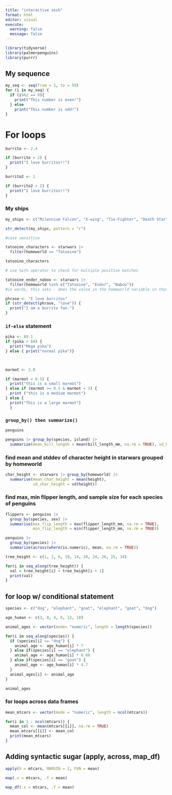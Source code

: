 ```yaml
---
title: "interactive sesh"
format: html
editor: visual
execute:
  warning: false
  message: false
---
```

```r
library(tidyverse)
library(palmerpenguins)
library(purrr)
```

## My sequence

```r
my_seq <- seq(from = 1, to = 50)
for (i in my_seq) {
  if (i%%2 == 0){
    print("This number is even!")
  } else 
    print("This number is odd!")
}
```

# For loops

```r
burrito <- 2.4

if (burrito > 2) {
  print("I love burritos!!")
}

burrito2 <- 1

if (burrito2 > 2) {
  print("I love burritos!!")
}
```

### My ships

```r
my_ships <- c("Milennium Falcon", "X-wing", "Tie-Fighter", "Death Star")

str_detect(my_ships, pattern = "r")

#case sensitive

tatooine_characters <- starwars |> 
  filter(homeworld == "Tatooine")

tatooine_characters

# use %in% operator to check for multiple positive matches

tatooine_endor_naboo <- starwars |> 
  filter(homeworld %in% c("Tatooine", "Endor", "Naboo"))
#in words, this asks - does the value in the homeworld variable in that row exist in that vector c("Tatooine", "Naboo", "Endor")
```

```r
phrase <- "I love burritos"
if (str_detect(phrase, "love")) {
  print("I am a burrito fan.")
}
```

### `if-else` statement

```r
pika <- 89.1
if (pika > 60) {
  print("Mega pika")
} else { print("normal pika")}

  
```

```r
marmot <- 2.8

if (marmot < 0.5) {
  print("this is a small marmot")
} else if (marmot >= 0.5 & marmot < 3) {
  print ("this is a medium marmot")
} else {
  print("This is a large marmot")
  }


```

### `group_by() then summarize()`

```r
penguins

penguins |> group_by(species, island) |> 
  summarize(mean_bill_length = mean(bill_length_mm, na.rm = TRUE), sd_bill_length = sd(bill_length_mm, na.rm = TRUE))
```

### find mean and stddev of character height in starwars grouped by homeworld

```r
char_height <- starwars |> group_by(homeworld) |> 
  summarise(mean_char_height = mean(height), 
            sd_char_height = sd(height))
```

### find max, min flipper length, and sample size for each species of penguins

```r
flippers <- penguins |> 
  group_by(species, sex) |> 
  summarise(max_flip_length = max(flipper_length_mm, na.rm = TRUE), 
            min_flip_length = min(flipper_length_mm, na.rm = TRUE))
```
```r
penguins |> 
  group_by(species) |> 
  summarize(across(where(is.numeric), mean, na.rm = TRUE))
```
```r
tree_height <- c(1, 2, 6, 10, 14, 20, 24, 26, 25, 34)

for(i in seq_along(tree_height)) {
  val = tree_height[i] + tree_height[i + 1]
  print(val)
}

```

## for loop w/ conditional statement

```r
species <- c("dog", "elephant", "goat", "elephant", "goat", "dog")

age_human <- c(3, 8, 4, 6, 12, 18)

animal_ages <- vector(mode= "numeric", length = length(species))

for(i in seq_along(species)) {
  if (species[i] == "dog") {
    animal_age <- age_human[i] * 7
  } else if(species[i] == "elephant") {
    animal_age <- age_human[i] * 0.88
  } else if(species[i] == "goat") {
    animal_age <- age_human[i] * 4.7
  }
  animal_ages[i] <- animal_age
}

animal_ages

```

### for loops across data frames

```r

mean_mtcars <- vector(mode = "numeric", length = ncol(mtcars))

for(i in 1 : ncol(mtcars)) {
  mean_col <- mean(mtcars[[i]], na.rm = TRUE)
  mean_mtcars[[i]] <- mean_col
  print(mean_mtcars)
}

```

## Adding syntactic sugar (apply, across, map_df)

```r
apply(X = mtcars, MARGIN = 2, FUN = mean)
```

```r
map(.x = mtcars, .f = mean)

map_df(.x = mtcars, .f = mean)
```

